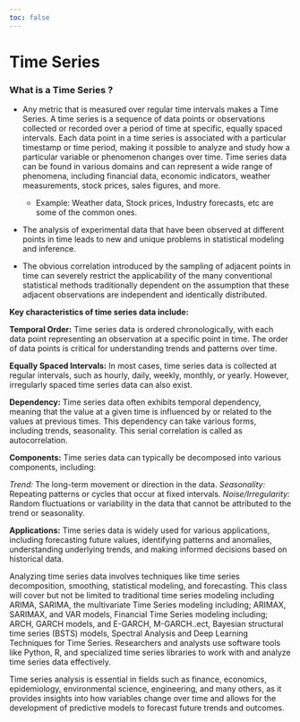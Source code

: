 ```yaml
---
toc: false
---
```


# Time Series {.unnumbered}


### What is a Time Series ? 


  - Any metric that is measured over regular time intervals makes a Time Series. A time series is a sequence of data points or observations collected or recorded over a period of time at specific, equally spaced intervals. Each data point in a time series is associated with a particular timestamp or time period, making it possible to analyze and study how a particular variable or phenomenon changes over time. Time series data can be found in various domains and can represent a wide range of phenomena, including financial data, economic indicators, weather measurements, stock prices, sales figures, and more.


    - Example: Weather data, Stock prices, Industry forecasts, etc are some of the common ones.  

  - The analysis of experimental data that have been observed at different points in time leads to new and unique problems in statistical modeling and inference. 


  - The obvious correlation introduced by the sampling of adjacent points in time can severely restrict the applicability of the many conventional statistical methods traditionally dependent on the assumption that these adjacent observations are independent and identically distributed.
  
  
**Key characteristics of time series data include:**

**Temporal Order:** Time series data is ordered chronologically, with each data point representing an observation at a specific point in time. The order of data points is critical for understanding trends and patterns over time.

**Equally Spaced Intervals:** In most cases, time series data is collected at regular intervals, such as hourly, daily, weekly, monthly, or yearly. However, irregularly spaced time series data can also exist.

**Dependency:** Time series data often exhibits temporal dependency, meaning that the value at a given time is influenced by or related to the values at previous times. This dependency can take various forms, including trends, seasonality. This serial correlation is called as autocorrelation.

**Components:** Time series data can typically be decomposed into various components, including:

_Trend:_ The long-term movement or direction in the data.
_Seasonality:_ Repeating patterns or cycles that occur at fixed intervals.
_Noise/Irregularity:_ Random fluctuations or variability in the data that cannot be attributed to the trend or seasonality.

**Applications:** Time series data is widely used for various applications, including forecasting future values, identifying patterns and anomalies, understanding underlying trends, and making informed decisions based on historical data.

Analyzing time series data involves techniques like time series decomposition, smoothing, statistical modeling, and forecasting. This class will cover but not be limited to traditional time series modeling including ARIMA, SARIMA, the multivariate Time Series modeling including; ARIMAX, SARIMAX, and VAR models, Financial Time Series modeling including; ARCH, GARCH models, and E-GARCH, M-GARCH..ect, Bayesian structural time series (BSTS) models, Spectral Analysis and Deep Learning Techniques for Time Series. Researchers and analysts use software tools like Python, R, and specialized time series libraries to work with and analyze time series data effectively.

Time series analysis is essential in fields such as finance, economics, epidemiology, environmental science, engineering, and many others, as it provides insights into how variables change over time and allows for the development of predictive models to forecast future trends and outcomes.
